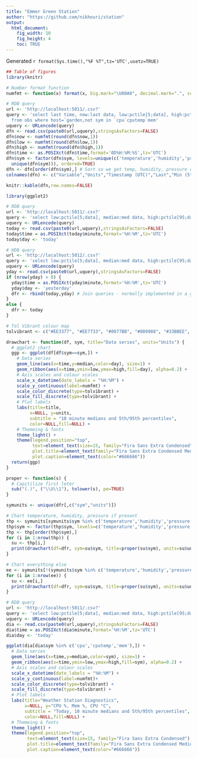 ```yaml
---
title: "Emmer Green Station"
author: "https://github.com/nikhouri/station"
output:
  html_document:
    fig_width: 10
    fig_height: 4
    toc: TRUE
---
```

Generated `r format(Sys.time(),"%F %T",tz='UTC',usetz=TRUE)`

```r
## Table of figures
library(knitr)

# Number format function
numfmt <- function(x) format(x, big.mark="\U00A0", decimal.mark=".", scientific=FALSE)

# RDB query
url <- 'http://localhost:5011/.csv?'
query <- 'select last time, now:last data, low:pctile[5;data], high:pctile[95;data] by sym,units
  from obs where host=`garden,not sym in `cpu`cputemp`mem'
uquery <- URLencode(query)
dfn <- read.csv(paste0(url,uquery),stringsAsFactors=FALSE)
dfn$now <- numfmt(round(dfn$now,1))
dfn$low <- numfmt(round(dfn$low,1))
dfn$high <- numfmt(round(dfn$high,1))
dfn$time <- as.POSIXct(dfn$time,format='0D%H:%M:%S',tz='UTC')
dfn$sym <- factor(dfn$sym, levels=unique(c('temperature','humidity','pressure', 
  unique(dfn$sym))), ordered=TRUE)
dfn <- dfn[order(dfn$sym),] # Sort so we get temp, humidity, pressure on top (if present)
colnames(dfn) <- c("Variable","Units","Timestamp (UTC)","Last","Min (5th%)","Max (95th%)")

knitr::kable(dfn,row.names=FALSE)
```

```r
library(ggplot2)

# RDB query
url <- 'http://localhost:5011/.csv?'
query <- 'select low:pctile[5;data], median:med data, high:pctile[95;data] by date:.z.d,10 xbar time.minute,sym,units from obs where host=`garden,not sym in `cpu`cputemp`mem'
uquery <- URLencode(query)
today <- read.csv(paste0(url,uquery),stringsAsFactors=FALSE)
today$time = as.POSIXct(today$minute,format='%H:%M',tz='UTC')
today$day <- 'today'

# HDB query
url <- 'http://localhost:5012/.csv?'
query <- 'select low:pctile[5;data], median:med data, high:pctile[95;data] by date,10 xbar time.minute,sym,units from obs where host=`garden,not sym in `cpu`cputemp`mem,date=.z.d-1'
uquery <- URLencode(query)
yday <- read.csv(paste0(url,uquery),stringsAsFactors=FALSE)
if (nrow(yday) > 0) {
  yday$time = as.POSIXct(yday$minute,format='%H:%M',tz='UTC')
  yday$day <- 'yesterday'
  dfr <- rbind(today,yday) # Join queries - normally implemented in a gateway
}
else {
  dfr <- today
}

# Tol Vibrant colour map
tolvibrant <- c("#EE3377", "#EE7733", "#0077BB", "#009988", "#33BBEE", "#CC3311", "#BBBBBB")

drawchart <- function(df, sym, title="Data series", units="Units") {
  # ggplot2 chart
  ggp <- ggplot(df[df$sym==sym,]) +
    # Data series
    geom_line(aes(x=time,y=median,color=day), size=1) +
    geom_ribbon(aes(x=time,ymin=low,ymax=high,fill=day), alpha=0.2) + 
    # Axis scales and colour scales
    scale_x_datetime(date_labels = "%H:%M") +
    scale_y_continuous(label=numfmt) +
    scale_color_discrete(type=tolvibrant) +
    scale_fill_discrete(type=tolvibrant) +
    # Plot labels
    labs(title=title,
         x=NULL, y=units,
         subtitle = "10 minute medians and 5th/95th percentiles",
         color=NULL,fill=NULL) +
    # Themeing & fonts
    theme_light() +
    theme(legend.position="top",
          text=element_text(size=15, family="Fira Sans Extra Condensed"),
          plot.title=element_text(family="Fira Sans Extra Condensed Medium"),
          plot.caption=element_text(color="#666666"))
  return(ggp)
}

proper <- function(s) {
  # Capitilize first leter
  sub("(.)", ("\\U\\1"), tolower(s), pe=TRUE)
}

symunits <- unique(dfr[,c("sym","units")])

# Chart temperature, humidity, pressure if present
thp <- symunits[symunits$sym %in% c('temperature','humidity','pressure'),]
thp$sym <- factor(thp$sym, levels=c('temperature','humidity','pressure'), ordered=TRUE)
thp <- thp[order(thp$sym),]
for (i in 1:nrow(thp)) {
  su <- thp[i,]
  print(drawchart(df=dfr, sym=su$sym, title=proper(su$sym), units=su$units))
}

# Chart everything else
ee <- symunits[!(symunits$sym %in% c('temperature','humidity','pressure')),]
for (i in 1:nrow(ee)) {
  su <- ee[i,]
  print(drawchart(df=dfr, sym=su$sym, title=proper(su$sym), units=su$units))
}
```

```r
# RDB query
url <- 'http://localhost:5011/.csv?'
query <- 'select low:pctile[5;data], median:med data, high:pctile[95;data] by date:.z.d,10 xbar time.minute,sym,units from obs where host=`garden,sym in `cpu`cputemp`mem'
uquery <- URLencode(query)
dia <- read.csv(paste0(url,uquery),stringsAsFactors=FALSE)
dia$time = as.POSIXct(dia$minute,format='%H:%M',tz='UTC')
dia$day <- 'today'

ggplot(dia[dia$sym %in% c('cpu','cputemp','mem'),]) +
  # Data series
  geom_line(aes(x=time,y=median,color=sym), size=1) +
  geom_ribbon(aes(x=time,ymin=low,ymax=high,fill=sym), alpha=0.2) + 
  # Axis scales and colour scales
  scale_x_datetime(date_labels = "%H:%M") +
  scale_y_continuous(label=numfmt)+
  scale_color_discrete(type=tolvibrant) +
  scale_fill_discrete(type=tolvibrant) +
  # Plot labels
  labs(title="Weather Station Diagnostics",
       x=NULL, y="CPU %, Mem %, CPU °C",
       subtitle = "Today, 10 minute medians and 5th/95th percentiles",
       color=NULL,fill=NULL) +
  # Themeing & fonts
  theme_light() +
  theme(legend.position="top",
        text=element_text(size=15, family="Fira Sans Extra Condensed"),
        plot.title=element_text(family="Fira Sans Extra Condensed Medium"),
        plot.caption=element_text(color="#666666"))
```